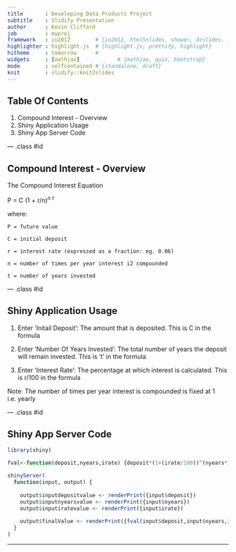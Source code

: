 ```yaml
---
title       : Developing Data Products Project
subtitle    : Slidify Presentation
author      : Kevin Clifford
job         : myproj
framework   : io2012        # {io2012, html5slides, shower, dzslides, ...}
highlighter : highlight.js  # {highlight.js, prettify, highlight}
hitheme     : tomorrow      # 
widgets     : [mathjax]            # {mathjax, quiz, bootstrap}
mode        : selfcontained # {standalone, draft}
knit        : slidify::knit2slides
---
```


## Table Of Contents

1. Compound Interest - Overview
2. Shiny Application Usage 
3. Shiny App Server Code

--- .class #id 

## Compound Interest - Overview


The Compound Interest Equation


P = C (1 + r/n)$^n$ $^t$


where:

    P = future value
    
    C = initial deposit
    
    r = interest rate (expressed as a fraction: eg. 0.06)
    
    n = number of times per year interest i2 compounded
    
    t = number of years invested


--- .class #id 

## Shiny Application Usage


1. Enter 'Initail Deposit': The amount that is deposited. This is C in the formula

2. Enter 'Number Of Years Invested': The total number of years the deposit will remain invested. This is 't' in the formula

3. Enter 'Interest Rate': The percentage at which interest is calculated. This is r/100 in the formula

Note: The number of times per year interest is compounded is fixed at 1 i.e. yearly


--- .class #id 

## Shiny App Server Code

```r
library(shiny) 

fval<-function(deposit,nyears,irate) {deposit*(1+(irate/100))^(nyears*12)}

shinyServer(
  function(input, output) {
    
    output$inputdepositvalue <- renderPrint({input$deposit})
    output$inputnyearsvalue <- renderPrint({input$nyears})
    output$inputiratevalue <- renderPrint({input$irate})
    
    output$finalValue <- renderPrint({fval(input$deposit,input$nyears,input$irate)})
  }
)

```
---